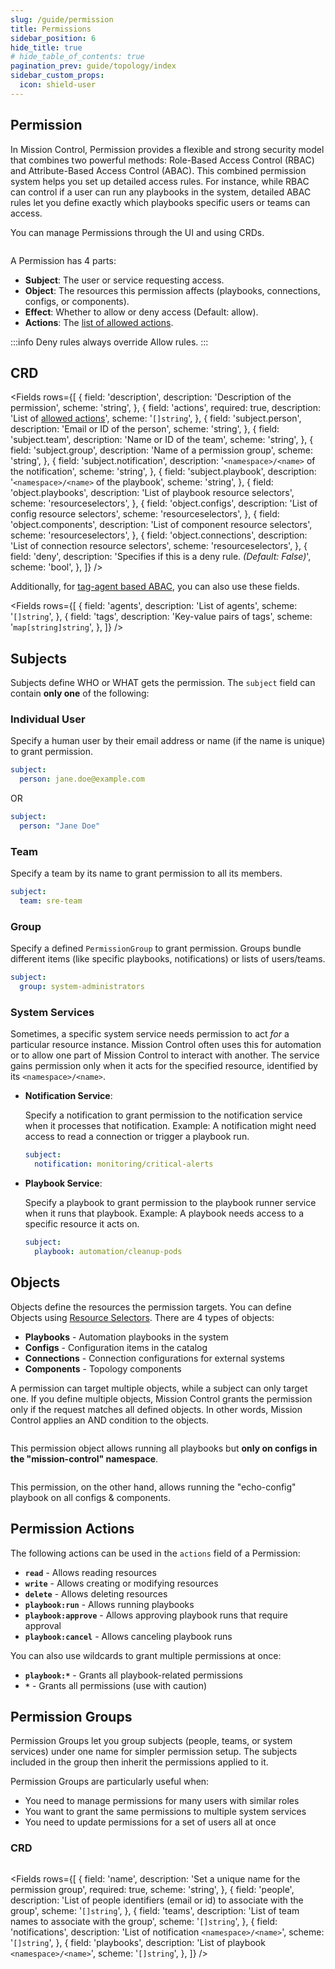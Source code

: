```yaml
---
slug: /guide/permission
title: Permissions
sidebar_position: 6
hide_title: true
# hide_table_of_contents: true
pagination_prev: guide/topology/index
sidebar_custom_props:
  icon: shield-user
---
```


## Permission

In Mission Control, Permission provides a flexible and strong security model that combines two powerful methods:
Role-Based Access Control (RBAC) and Attribute-Based Access Control (ABAC).
This combined permission system helps you set up detailed access rules.
For instance, while RBAC can control if a user can run any playbooks in the system,
detailed ABAC rules let you define exactly which playbooks specific users or teams can access.

You can manage Permissions through the UI and using CRDs.

```yaml title="permission.yaml" file=<rootDir>/modules/mission-control/fixtures/permissions/allow-person-playbook.yaml
```

A Permission has 4 parts:

- **Subject**: The user or service requesting access.
- **Object**: The resources this permission affects (playbooks, connections, configs, or components).
- **Effect**: Whether to allow or deny access (Default: allow).
- **Actions**: The [list of allowed actions](/reference/permissions/actions).

:::info
Deny rules always override Allow rules.
:::

## CRD

<Fields
  rows={[
    {
      field: 'description',
      description: 'Description of the permission',
      scheme: 'string',
    },
    {
      field: 'actions',
      required: true,
      description: 'List of [allowed actions](/reference/permissions/actions)',
      scheme: '`[]string`',
    },
    {
      field: 'subject.person',
      description: 'Email or ID of the person',
      scheme: 'string',
    },
    {
      field: 'subject.team',
      description: 'Name or ID of the team',
      scheme: 'string',
    },
    {
      field: 'subject.group',
      description: 'Name of a permission group',
      scheme: 'string',
    },
    {
      field: 'subject.notification',
      description: '`<namespace>/<name>` of the notification',
      scheme: 'string',
    },
    {
      field: 'subject.playbook',
      description: '`<namespace>/<name>` of the playbook',
      scheme: 'string',
    },
    {
      field: 'object.playbooks',
      description: 'List of playbook resource selectors',
      scheme: 'resourceselectors',
    },
    {
      field: 'object.configs',
      description: 'List of config resource selectors',
      scheme: 'resourceselectors',
    },
    {
      field: 'object.components',
      description: 'List of component resource selectors',
      scheme: 'resourceselectors',
    },
    {
      field: 'object.connections',
      description: 'List of connection resource selectors',
      scheme: 'resourceselectors',
    },
    {
      field: 'deny',
      description: 'Specifies if this is a deny rule. _(Default: False)_',
      scheme: 'bool',
    },
  ]}
/>

Additionally, for [tag-agent based ABAC](./concepts/multi-tenancy.md), you can also use these fields.

<Fields
  rows={[
    {
      field: 'agents',
      description: 'List of agents',
      scheme: '`[]string`',
    },
    {
      field: 'tags',
      description: 'Key-value pairs of tags',
      scheme: '`map[string]string`',
    },
  ]}
/>

## Subjects

Subjects define WHO or WHAT gets the permission. The `subject` field can contain **only one** of the following:

### Individual User

Specify a human user by their email address or name (if the name is unique) to grant permission.

```yaml
subject:
  person: jane.doe@example.com
```

OR

```yaml
subject:
  person: "Jane Doe"
```

### Team

Specify a team by its name to grant permission to all its members.

```yaml
subject:
  team: sre-team
```

### Group

Specify a defined `PermissionGroup` to grant permission. Groups bundle different items (like specific playbooks, notifications) or lists of users/teams.

```yaml
subject:
  group: system-administrators
```

### System Services

Sometimes, a specific system service needs permission to act *for* a particular resource instance. Mission Control often uses this for automation or to allow one part of Mission Control to interact with another. The service gains permission only when it acts for the specified resource, identified by its `<namespace>/<name>`.

- **Notification Service**:

  Specify a notification to grant permission to the notification service when it processes that notification.
  Example: A notification might need access to read a connection or trigger a playbook run.

  ```yaml
  subject:
    notification: monitoring/critical-alerts
  ```

- **Playbook Service**:

  Specify a playbook to grant permission to the playbook runner service when it runs that playbook.
  Example: A playbook needs access to a specific resource it acts on.

  ```yaml
  subject:
    playbook: automation/cleanup-pods
  ```

## Objects

Objects define the resources the permission targets. You can define Objects using [Resource Selectors](/reference/resource-selector).
There are 4 types of objects:

- **Playbooks** - Automation playbooks in the system
- **Configs** - Configuration items in the catalog
- **Connections** - Connection configurations for external systems
- **Components** - Topology components

A permission can target multiple objects, while a subject can only target one.
If you define multiple objects, Mission Control grants the permission only if the request matches all defined objects.
In other words, Mission Control applies an AND condition to the objects.

```yaml file=<rootDir>/modules/mission-control/fixtures/permissions/allow-person-playbook.yaml {14-20}
```

This permission object allows running all playbooks but **only on configs in the "mission-control" namespace**.

```yaml file=<rootDir>/modules/mission-control/fixtures/permissions/notification-playbook-permission.yaml {14-22}
```

This permission, on the other hand, allows running the "echo-config" playbook on all configs & components.

## Permission Actions

The following actions can be used in the `actions` field of a Permission:

- **`read`** - Allows reading resources
- **`write`** - Allows creating or modifying resources
- **`delete`** - Allows deleting resources
- **`playbook:run`** - Allows running playbooks
- **`playbook:approve`** - Allows approving playbook runs that require approval
- **`playbook:cancel`** - Allows canceling playbook runs

You can also use wildcards to grant multiple permissions at once:

- **`playbook:*`** - Grants all playbook-related permissions
- **`*`** - Grants all permissions (use with caution)

## Permission Groups

Permission Groups let you group subjects (people, teams, or system services) under one name for simpler permission setup.
The subjects included in the group then inherit the permissions applied to it.

Permission Groups are particularly useful when:
- You need to manage permissions for many users with similar roles
- You want to grant the same permissions to multiple system services
- You need to update permissions for a set of users all at once
### CRD

```yaml title="permission.yaml" file=<rootDir>/modules/mission-control/fixtures/permissions/config-notification-group-playbook-permission.yaml
```

<Fields
  rows={[
    {
      field: 'name',
      description: 'Set a unique name for the permission group',
      required: true,
      scheme: 'string',
    },
    {
      field: 'people',
      description: 'List of people identifiers (email or id) to associate with the group',
      scheme: '`[]string`',
    },
    {
      field: 'teams',
      description: 'List of team names to associate with the group',
      scheme: '`[]string`',
    },
    {
      field: 'notifications',
      description: 'List of notification `<namespace>/<name>`',
      scheme: '`[]string`',
    },
    {
      field: 'playbooks',
      description: 'List of playbook `<namespace>/<name>`',
      scheme: '`[]string`',
    },
  ]}
/>


